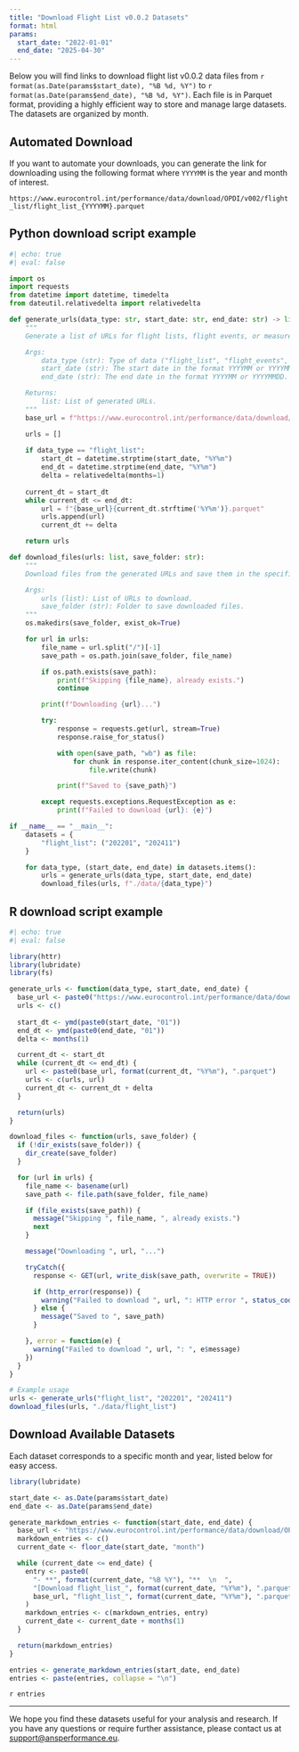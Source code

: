 ```yaml
---
title: "Download Flight List v0.0.2 Datasets"
format: html
params:
  start_date: "2022-01-01"
  end_date: "2025-04-30"
---
```


Below you will find links to download flight list v0.0.2 data files from `r format(as.Date(params$start_date), "%B %d, %Y")` to `r format(as.Date(params$end_date), "%B %d, %Y")`. Each file is in Parquet format, providing a highly efficient way to store and manage large datasets. The datasets are organized by month.

## Automated Download

If you want to automate your downloads, you can generate the link for downloading using the following format where `YYYYMM` is the year and month of interest. 

```https://www.eurocontrol.int/performance/data/download/OPDI/v002/flight_list/flight_list_{YYYYMM}.parquet```

::: {.callout-tip collapse="true"}

## Python download script example

```python
#| echo: true
#| eval: false

import os
import requests
from datetime import datetime, timedelta
from dateutil.relativedelta import relativedelta

def generate_urls(data_type: str, start_date: str, end_date: str) -> list:
    """
    Generate a list of URLs for flight lists, flight events, or measurements.

    Args:
        data_type (str): Type of data ("flight_list", "flight_events", "measurements").
        start_date (str): The start date in the format YYYYMM or YYYYMMDD.
        end_date (str): The end date in the format YYYYMM or YYYYMMDD.

    Returns:
        list: List of generated URLs.
    """
    base_url = f"https://www.eurocontrol.int/performance/data/download/OPDI/v002/{data_type}/{data_type}_"

    urls = []
    
    if data_type == "flight_list":
        start_dt = datetime.strptime(start_date, "%Y%m")
        end_dt = datetime.strptime(end_date, "%Y%m")
        delta = relativedelta(months=1)
    
    current_dt = start_dt
    while current_dt <= end_dt:
        url = f"{base_url}{current_dt.strftime('%Y%m')}.parquet"
        urls.append(url)
        current_dt += delta

    return urls

def download_files(urls: list, save_folder: str):
    """
    Download files from the generated URLs and save them in the specified folder.

    Args:
        urls (list): List of URLs to download.
        save_folder (str): Folder to save downloaded files.
    """
    os.makedirs(save_folder, exist_ok=True)

    for url in urls:
        file_name = url.split("/")[-1]
        save_path = os.path.join(save_folder, file_name)

        if os.path.exists(save_path):
            print(f"Skipping {file_name}, already exists.")
            continue

        print(f"Downloading {url}...")

        try:
            response = requests.get(url, stream=True)
            response.raise_for_status()

            with open(save_path, "wb") as file:
                for chunk in response.iter_content(chunk_size=1024):
                    file.write(chunk)

            print(f"Saved to {save_path}")

        except requests.exceptions.RequestException as e:
            print(f"Failed to download {url}: {e}")

if __name__ == "__main__":
    datasets = {
        "flight_list": ("202201", "202411")
    }

    for data_type, (start_date, end_date) in datasets.items():
        urls = generate_urls(data_type, start_date, end_date)
        download_files(urls, f"./data/{data_type}")
```

:::

::: {.callout-tip collapse="true"}

## R download script example
 
```R
#| echo: true
#| eval: false

library(httr)
library(lubridate)
library(fs)

generate_urls <- function(data_type, start_date, end_date) {
  base_url <- paste0("https://www.eurocontrol.int/performance/data/download/OPDI/v002/", data_type, "/", data_type, "_")
  urls <- c()
  
  start_dt <- ymd(paste0(start_date, "01"))
  end_dt <- ymd(paste0(end_date, "01"))
  delta <- months(1)

  current_dt <- start_dt
  while (current_dt <= end_dt) {
    url <- paste0(base_url, format(current_dt, "%Y%m"), ".parquet")
    urls <- c(urls, url)
    current_dt <- current_dt + delta
  }

  return(urls)
}

download_files <- function(urls, save_folder) {
  if (!dir_exists(save_folder)) {
    dir_create(save_folder)
  }

  for (url in urls) {
    file_name <- basename(url)
    save_path <- file.path(save_folder, file_name)

    if (file_exists(save_path)) {
      message("Skipping ", file_name, ", already exists.")
      next
    }

    message("Downloading ", url, "...")

    tryCatch({
      response <- GET(url, write_disk(save_path, overwrite = TRUE))

      if (http_error(response)) {
        warning("Failed to download ", url, ": HTTP error ", status_code(response))
      } else {
        message("Saved to ", save_path)
      }

    }, error = function(e) {
      warning("Failed to download ", url, ": ", e$message)
    })
  }
}

# Example usage
urls <- generate_urls("flight_list", "202201", "202411")
download_files(urls, "./data/flight_list")
```

:::

## Download Available Datasets

Each dataset corresponds to a specific month and year, listed below for easy access.

```r
library(lubridate)

start_date <- as.Date(params$start_date)
end_date <- as.Date(params$end_date)

generate_markdown_entries <- function(start_date, end_date) {
  base_url <- "https://www.eurocontrol.int/performance/data/download/OPDI/v002/flight_list/"
  markdown_entries <- c()
  current_date <- floor_date(start_date, "month")

  while (current_date <= end_date) {
    entry <- paste0(
      "- **", format(current_date, "%B %Y"), "**  \n  ",
      "[Download flight_list_", format(current_date, "%Y%m"), ".parquet](", 
      base_url, "flight_list_", format(current_date, "%Y%m"), ".parquet)"
    )
    markdown_entries <- c(markdown_entries, entry)
    current_date <- current_date + months(1)
  }

  return(markdown_entries)
}

entries <- generate_markdown_entries(start_date, end_date)
entries <- paste(entries, collapse = "\n")
```

`r entries`

---

We hope you find these datasets useful for your analysis and research. If you have any questions or require further assistance, please contact us at [support@ansperformance.eu](mailto:support@ansperformance.eu).

